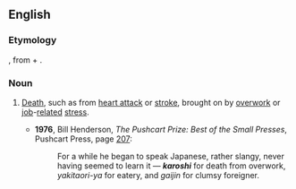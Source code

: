 ==English==
{{wikipedia}}

===Etymology===
{{etyl|ja|en}} {{term|過労死|tr=karōshi|lang=ja|sc=Hani}}, from {{term|過労||overwork|tr=karō|lang=ja|sc=Hani}} + {{term|死||death|tr=shi|lang=ja|sc=Hani}}.

===Noun===
{{en-noun|-}}

# {{rfquote-sense}} [[death|Death]], such as from [[heart attack]] or [[stroke]], brought on by [[overwork]] or [[job]]-[[related]] [[stress]].
#* '''1976''', Bill Henderson, ''The Pushcart Prize: Best of the Small Presses'', Pushcart Press, page [http://books.google.com/books?q=began+to+speak+Japanese+karoshi&btnG=Search+Books 207]:
#*: For a while he began to speak Japanese, rather slangy, never having seemed to learn it — '''''karoshi''''' for death from overwork, ''yakitaori-ya'' for eatery, and ''gaijin'' for clumsy foreigner.